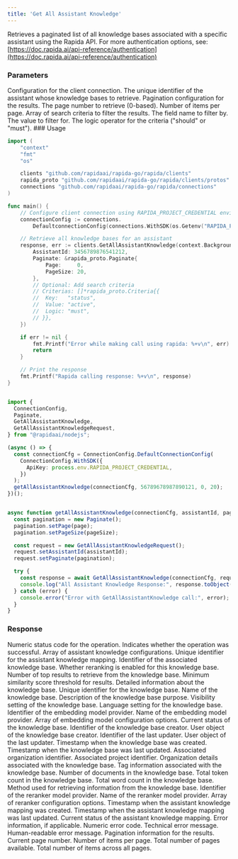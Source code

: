 ```yaml
---
title: 'Get All Assistant Knowledge'
---
```

Retrieves a paginated list of all knowledge bases associated with a specific assistant using the Rapida API.
<Info>
For more authentication options, see: [https://doc.rapida.ai/api-reference/authentication](https://doc.rapida.ai/api-reference/authentication)
</Info>
### Parameters
<ParamField body="connectionConfig" type="ConnectionConfig" required>
Configuration for the client connection.
</ParamField>
<ParamField body="request" type="GetAllAssistantKnowledgeRequest" required>
<Expandable>
<ParamField body="assistantId" type="uint64" required>
The unique identifier of the assistant whose knowledge bases to retrieve.
</ParamField>
<ParamField body="paginate" type="Paginate" optional>
Pagination configuration for the results.
<Expandable>
<ParamField body="page" type="uint32">
The page number to retrieve (0-based).
</ParamField>
<ParamField body="pageSize" type="uint32">
Number of items per page.
</ParamField>
</Expandable>
</ParamField>
<ParamField body="criterias" type="Criteria[]" optional>
Array of search criteria to filter the results.
<Expandable>
<ParamField body="key" type="string">
The field name to filter by.
</ParamField>
<ParamField body="value" type="string">
The value to filter for.
</ParamField>
<ParamField body="logic" type="string">
The logic operator for the criteria ("should" or "must").
</ParamField>
</Expandable>
</ParamField>
</Expandable>
</ParamField>
### Usage
<CodeGroup>

```go Go
import (
	"context"
	"fmt"
	"os"

	clients "github.com/rapidaai/rapida-go/rapida/clients"
	rapida_proto "github.com/rapidaai/rapida-go/rapida/clients/protos"
	connections "github.com/rapidaai/rapida-go/rapida/connections"
)

func main() {
	// Configure client connection using RAPIDA_PROJECT_CREDENTIAL environment variable
	connectionConfig := connections.
		DefaultconnectionConfig(connections.WithSDK(os.Getenv("RAPIDA_PROJECT_CREDENTIAL")))

	// Retrieve all knowledge bases for an assistant
	response, err := clients.GetAllAssistantKnowledge(context.Background(), connectionConfig, &rapida_proto.GetAllAssistantKnowledgeRequest{
		AssistantId: 3456789876541212,
		Paginate: &rapida_proto.Paginate{
			Page:     0,
			PageSize: 20,
		},
		// Optional: Add search criteria
		// Criterias: []*rapida_proto.Criteria{{
		// 	Key:   "status",
		// 	Value: "active",
		// 	Logic: "must",
		// }},
	})

	if err != nil {
		fmt.Printf("Error while making call using rapida: %+v\n", err)
		return
	}

	// Print the response
	fmt.Printf("Rapida calling response: %+v\n", response)
}
```
```typescript NodeJs

import {
  ConnectionConfig,
  Paginate,
  GetAllAssistantKnowledge,
  GetAllAssistantKnowledgeRequest,
} from "@rapidaai/nodejs";

(async () => {
  const connectionCfg = ConnectionConfig.DefaultConnectionConfig(
    ConnectionConfig.WithSDK({
      ApiKey: process.env.RAPIDA_PROJECT_CREDENTIAL,
    })
  );
  getAllAssistantKnowledge(connectionCfg, 56789678987890121, 0, 20);
})();


async function getAllAssistantKnowledge(connectionCfg, assistantId, page = 0, pageSize = 20) {
  const pagination = new Paginate();
  pagination.setPage(page);
  pagination.setPageSize(pageSize);

  const request = new GetAllAssistantKnowledgeRequest();
  request.setAssistantId(assistantId);
  request.setPaginate(pagination);

  try {
    const response = await GetAllAssistantKnowledge(connectionCfg, request);
    console.log("All Assistant Knowledge Response:", response.toObject());
  } catch (error) {
    console.error("Error with GetAllAssistantKnowledge call:", error);
  }
}
```
</CodeGroup>

### Response
<ParamField body="code" type="int32">
Numeric status code for the operation.
</ParamField>
<ParamField body="success" type="boolean">
Indicates whether the operation was successful.
</ParamField>
<ParamField body="data" type="AssistantKnowledge[]">
Array of assistant knowledge configurations.
<Expandable>
<ParamField body="id" type="uint64">
Unique identifier for the assistant knowledge mapping.
</ParamField>
<ParamField body="knowledgeId" type="uint64">
Identifier of the associated knowledge base.
</ParamField>
<ParamField body="rerankerEnable" type="boolean">
Whether reranking is enabled for this knowledge base.
</ParamField>
<ParamField body="topK" type="uint32">
Number of top results to retrieve from the knowledge base.
</ParamField>
<ParamField body="scoreThreshold" type="float32">
Minimum similarity score threshold for results.
</ParamField>
<ParamField body="knowledge" type="Knowledge">
Detailed information about the knowledge base.
<Expandable>
<ParamField body="id" type="uint64">
Unique identifier for the knowledge base.
</ParamField>
<ParamField body="name" type="string">
Name of the knowledge base.
</ParamField>
<ParamField body="description" type="string">
Description of the knowledge base purpose.
</ParamField>
<ParamField body="visibility" type="string">
Visibility setting of the knowledge base.
</ParamField>
<ParamField body="language" type="string">
Language setting for the knowledge base.
</ParamField>
<ParamField body="embeddingModelProviderId" type="uint64">
Identifier of the embedding model provider.
</ParamField>
<ParamField body="embeddingModelProviderName" type="string">
Name of the embedding model provider.
</ParamField>
<ParamField body="knowledgeEmbeddingModelOptions" type="Metadata[]">
Array of embedding model configuration options.
</ParamField>
<ParamField body="status" type="string">
Current status of the knowledge base.
</ParamField>
<ParamField body="createdBy" type="uint64">
Identifier of the knowledge base creator.
</ParamField>
<ParamField body="createdUser" type="User">
User object of the knowledge base creator.
</ParamField>
<ParamField body="updatedBy" type="uint64">
Identifier of the last updater.
</ParamField>
<ParamField body="updatedUser" type="User">
User object of the last updater.
</ParamField>
<ParamField body="createdDate" type="timestamp">
Timestamp when the knowledge base was created.
</ParamField>
<ParamField body="updatedDate" type="timestamp">
Timestamp when the knowledge base was last updated.
</ParamField>
<ParamField body="organizationId" type="uint64">
Associated organization identifier.
</ParamField>
<ParamField body="projectId" type="uint64">
Associated project identifier.
</ParamField>
<ParamField body="organization" type="Organization">
Organization details associated with the knowledge base.
</ParamField>
<ParamField body="knowledgeTag" type="Tag">
Tag information associated with the knowledge base.
</ParamField>
<ParamField body="documentCount" type="uint32">
Number of documents in the knowledge base.
</ParamField>
<ParamField body="tokenCount" type="uint32">
Total token count in the knowledge base.
</ParamField>
<ParamField body="wordCount" type="uint32">
Total word count in the knowledge base.
</ParamField>
</Expandable>
</ParamField>
<ParamField body="retrievalMethod" type="string">
Method used for retrieving information from the knowledge base.
</ParamField>
<ParamField body="rerankerModelProviderId" type="uint64">
Identifier of the reranker model provider.
</ParamField>
<ParamField body="rerankerModelProviderName" type="string">
Name of the reranker model provider.
</ParamField>
<ParamField body="assistantKnowledgeRerankerOptions" type="Metadata[]">
Array of reranker configuration options.
</ParamField>
<ParamField body="createdDate" type="timestamp">
Timestamp when the assistant knowledge mapping was created.
</ParamField>
<ParamField body="updatedDate" type="timestamp">
Timestamp when the assistant knowledge mapping was last updated.
</ParamField>
<ParamField body="status" type="string">
Current status of the assistant knowledge mapping.
</ParamField>
</Expandable>
</ParamField>
<ParamField body="error" type="object">
Error information, if applicable.
<Expandable>
<ResponseField name="errorCode" type="uint64">
Numeric error code.
</ResponseField>
<ResponseField name="errorMessage" type="string">
Technical error message.
</ResponseField>
<ResponseField name="humanMessage" type="string">
Human-readable error message.
</ResponseField>
</Expandable>
</ParamField>
<ParamField body="paginated" type="Paginated">
Pagination information for the results.
<Expandable>
<ResponseField name="page" type="uint32">
Current page number.
</ResponseField>
<ResponseField name="pageSize" type="uint32">
Number of items per page.
</ResponseField>
<ResponseField name="totalPages" type="uint32">
Total number of pages available.
</ResponseField>
<ResponseField name="totalItems" type="uint64">
Total number of items across all pages.
</ResponseField>
</Expandable>
</ParamField>